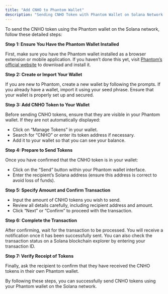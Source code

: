```yaml
---
title: "Add CNHO to Phantom Wallet"
description: "Sending CNHO Token with Phantom Wallet on Solana Network."
---
```


To send the CNHO token using the Phantom wallet on the Solana network, follow these detailed steps:

**Step 1: Ensure You Have the Phantom Wallet Installed**

First, make sure you have the Phantom wallet installed as a browser extension or mobile application. If you haven’t done this yet, visit [<u>Phantom’s official website</u>](https://phantom.app/) to download and install it.

**Step 2: Create or Import Your Wallet**

If you are new to Phantom, create a new wallet by following the prompts. If you already have a wallet, import it using your seed phrase. Ensure that your wallet is properly set up and secured.

**Step 3: Add CNHO Token to Your Wallet**

Before sending CNHO tokens, ensure that they are visible in your Phantom wallet. If they are not automatically displayed:

- Click on “Manage Tokens” in your wallet.
- Search for “CNHO” or enter its token address if necessary.
- Add it to your wallet so that you can see your balance.

**Step 4: Prepare to Send Tokens**

Once you have confirmed that the CNHO token is in your wallet:

- Click on the “Send” button within your Phantom wallet interface.
- Enter the recipient’s Solana address (ensure this address is correct to avoid loss of funds).

**Step 5: Specify Amount and Confirm Transaction**

- Input the amount of CNHO tokens you wish to send.
- Review all details carefully, including recipient address and amount.
- Click “Next” or “Confirm” to proceed with the transaction.

**Step 6: Complete the Transaction**

After confirming, wait for the transaction to be processed. You will receive a notification once it has been successfully sent. You can also check the transaction status on a Solana blockchain explorer by entering your transaction ID.

**Step 7: Verify Receipt of Tokens**

Finally, ask the recipient to confirm that they have received the CNHO tokens in their own Phantom wallet.

By following these steps, you can successfully send CNHO tokens using your Phantom wallet on the Solana network.